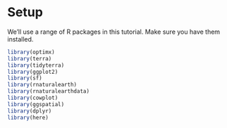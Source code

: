 # Setup

We'll use a range of R packages in this tutorial. Make sure you have them installed.

```r
library(optimx)
library(terra)
library(tidyterra)
library(ggplot2)
library(sf)
library(rnaturalearth)
library(rnaturalearthdata)
library(cowplot)
library(ggspatial)
library(dplyr)
library(here)
```

